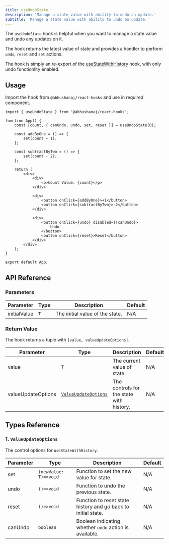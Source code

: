 ```yaml
---
title: useUndoState
description: 'Manage a state value with ability to undo an update.'
subtitle: 'Manage a state value with ability to undo an update.'
---
```



The `useUndoState` hook is helpful when you want to manage a state value and undo any updates on it.

The hook returns the latest value of state and provides a handler to perform `undo`, `reset` and `set` actions.

The hook is simply an re-export of the [useStateWithHistory](/hooks/state/usestatewithhistory/) hook, with only undo functionlity enabled.

<DemoWrapper title="useUndoState">
	<Example client:load />
</DemoWrapper>

## Usage

Import the hook from `@abhushanaj/react-hooks` and use in required component.

```tsx title="./src/App.tsx" ins={1,4} mark="useUndoState"
import { useUndoState } from '@abhushanaj/react-hooks';

function App() {
	const [count, { canUndo, undo, set, reset }] = useUndoState(0);

	const addByOne = () => {
		set(count + 1);
	};

	const subtractByTwo = () => {
		set(count - 2);
	};

	return (
		<div>
			<div>
				<p>Count Value: {count}</p>
			</div>

			<div>
				<button onClick={addByOne}>+1</button>
				<button onClick={subtractByTwo}>-2</button>
			</div>

			<div>
				<button onClick={undo} disabled={!canUndo}>
					Undo
				</button>
				<button onClick={reset}>Reset</button>
			</div>
		</div>
	);
}

export default App;
```

## API Reference

### Parameters

| Parameter    | Type | Description                     | Default |
| ------------ | ---- | ------------------------------- | ------- |
| initialValue | `T`  | The initial value of the state. | N/A     |

### Return Value

The hook returns a tuple with `[value, valueUpdateOptions]`.

| Parameter          | Type                                          | Description                              | Default |
| ------------------ | --------------------------------------------- | ---------------------------------------- | ------- |
| value              | `T`                                           | The current value of state.              | N/A     |
| valueUpdateOptions | [`ValueUpdateOptions`](#1-valueupdateoptions) | The controls for the state with history. | N/A     |

## Types Reference

### 1. `ValueUpdateOptions`

The control options for `useStateWithHistory`.

| Parameter | Type                  | Description                                                   | Default |
| --------- | --------------------- | ------------------------------------------------------------- | ------- |
| set       | `(newValue: T)=>void` | Function to set the new value for state.                      | N/A     |
| undo      | `()=>void`            | Function to undo the previous state.                          | N/A     |
| reset     | `()=>void`            | Function to reset state history and go back to initial state. | N/A     |
| canUndo   | `boolean`             | Boolean indicating whether `undo` action is available.        | N/A     |

